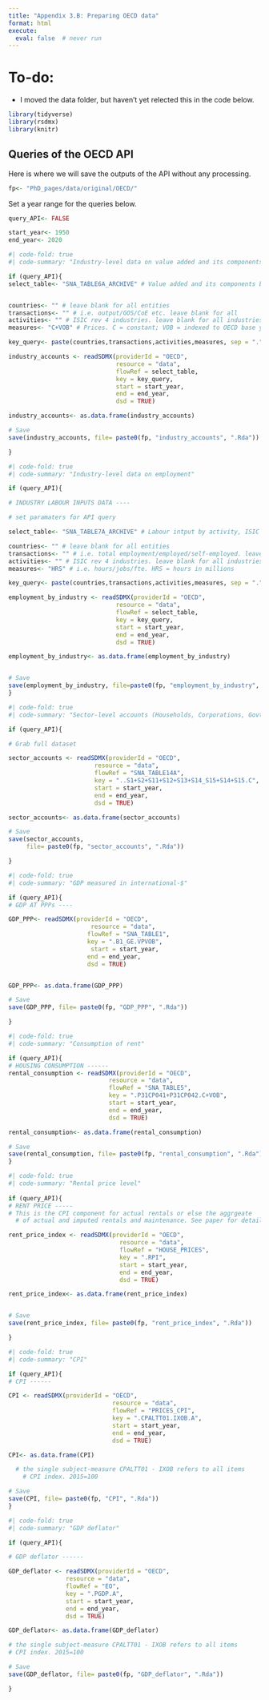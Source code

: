 ```yaml
---
title: "Appendix 3.B: Preparing OECD data"
format: html
execute:
  eval: false  # never run
---
```


# To-do:

- I moved the data folder, but haven't yet relected this in the code below.

```r
library(tidyverse)
library(rsdmx)
library(knitr)
```

## Queries of the OECD API

Here is where we will save the outputs of the API without any processing.
```r

fp<- "PhD_pages/data/original/OECD/"
```


Set a year range for the queries below.
```r
query_API<- FALSE

start_year<- 1950
end_year<- 2020

```

```r
#| code-fold: true
#| code-summary: "Industry-level data on value added and its components"

if (query_API){
select_table<- "SNA_TABLE6A_ARCHIVE" # Value added and its components by activity, ISIC rev4


countries<- "" # leave blank for all entities
transactions<- "" # i.e. output/GOS/CoE etc. leave blank for all
activities<- "" # ISIC rev 4 industries. leave blank for all industries and sub-industries
measures<- "C+VOB" # Prices. C = constant; VOB = indexed to OECD base year

key_query<- paste(countries,transactions,activities,measures, sep = ".")

industry_accounts <- readSDMX(providerId = "OECD",
                              resource = "data",
                              flowRef = select_table,
                              key = key_query,
                              start = start_year,
                              end = end_year,
                              dsd = TRUE)

industry_accounts<- as.data.frame(industry_accounts)

# Save
save(industry_accounts, file= paste0(fp, "industry_accounts", ".Rda"))

}
```

```r
#| code-fold: true
#| code-summary: "Industry-level data on employment"

if (query_API){

# INDUSTRY LABOUR INPUTS DATA ----

# set paramaters for API query

select_table<- "SNA_TABLE7A_ARCHIVE" # Labour intput by activity, ISIC rev4

countries<- "" # leave blank for all entities
transactions<- "" # i.e. total employment/employed/self-employed. leave blank for all
activities<- "" # ISIC rev 4 industries. leave blank for all industries and sub-industries
measures<- "HRS" # i.e. hours/jobs/fte. HRS = hours in millions

key_query<- paste(countries,transactions,activities,measures, sep = ".")

employment_by_industry <- readSDMX(providerId = "OECD",
                              resource = "data",
                              flowRef = select_table,
                              key = key_query,
                              start = start_year,
                              end = end_year,
                              dsd = TRUE)

employment_by_industry<- as.data.frame(employment_by_industry)


# Save
save(employment_by_industry, file=paste0(fp, "employment_by_industry", ".Rda"))
}

```

```r
#| code-fold: true
#| code-summary: "Sector-level accounts (Households, Corporations, Govt etc.)"

if (query_API){

# Grab full dataset

sector_accounts <- readSDMX(providerId = "OECD",
                        resource = "data",
                        flowRef = "SNA_TABLE14A",
                        key = "..S1+S2+S11+S12+S13+S14_S15+S14+S15.C",
                        start = start_year,
                        end = end_year,
                        dsd = TRUE)

sector_accounts<- as.data.frame(sector_accounts)

# Save
save(sector_accounts,
     file= paste0(fp, "sector_accounts", ".Rda"))

}
```

```r

#| code-fold: true
#| code-summary: "GDP measured in international-$"

if (query_API){
# GDP AT PPPs ----

GDP_PPP<- readSDMX(providerId = "OECD",
                       resource = "data",
                      flowRef = "SNA_TABLE1",
                      key = ".B1_GE.VPVOB",
                       start = start_year,
                      end = end_year,
                      dsd = TRUE)


GDP_PPP<- as.data.frame(GDP_PPP)

# Save
save(GDP_PPP, file= paste0(fp, "GDP_PPP", ".Rda"))

}

```

```r
#| code-fold: true
#| code-summary: "Consumption of rent"

if (query_API){
# HOUSING CONSUMPTION ------
rental_consumption <- readSDMX(providerId = "OECD",
                            resource = "data",
                            flowRef = "SNA_TABLE5",
                            key = ".P31CP041+P31CP042.C+VOB",
                            start = start_year,
                            end = end_year,
                            dsd = TRUE)

rental_consumption<- as.data.frame(rental_consumption)

# Save
save(rental_consumption, file= paste0(fp, "rental_consumption", ".Rda"))
}
```

```r
#| code-fold: true
#| code-summary: "Rental price level"
 
if (query_API){
# RENT PRICE -----
# This is the CPI component for actual rentals or else the aggrgeate
  # of actual and imputed rentals and maintenance. See paper for details.

rent_price_index <- readSDMX(providerId = "OECD",
                               resource = "data",
                               flowRef = "HOUSE_PRICES",
                               key = ".RPI",
                               start = start_year,
                               end = end_year,
                               dsd = TRUE)

rent_price_index<- as.data.frame(rent_price_index)


# Save
save(rent_price_index, file= paste0(fp, "rent_price_index", ".Rda"))

}
```

```r
#| code-fold: true
#| code-summary: "CPI"

if (query_API){
# CPI ------

CPI <- readSDMX(providerId = "OECD",
                             resource = "data",
                             flowRef = "PRICES_CPI",
                             key = ".CPALTT01.IXOB.A",
                             start = start_year,
                             end = end_year,
                             dsd = TRUE)

CPI<- as.data.frame(CPI)

  # the single subject-measure CPALTT01 - IXOB refers to all items
    # CPI index. 2015=100

# Save
save(CPI, file= paste0(fp, "CPI", ".Rda"))
}
```

```r
#| code-fold: true
#| code-summary: "GDP deflator"

if (query_API){

# GDP deflator ------

GDP_deflator <- readSDMX(providerId = "OECD",
                resource = "data",
                flowRef = "EO",
                key = ".PGDP.A",
                start = start_year,
                end = end_year,
                dsd = TRUE)

GDP_deflator<- as.data.frame(GDP_deflator)

# the single subject-measure CPALTT01 - IXOB refers to all items
# CPI index. 2015=100

# Save
save(GDP_deflator, file= paste0(fp, "GDP_deflator", ".Rda"))

}
```

